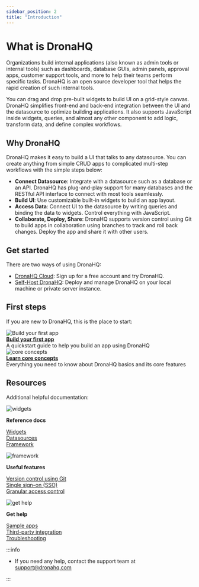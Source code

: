 ```yaml
---
sidebar_position: 2
title: "Introduction"
---
```



# What is DronaHQ

Organizations build internal applications (also known as admin tools or internal tools) such as dashboards, database GUIs, admin panels, approval apps, customer support tools, and more to help their teams perform specific tasks. DronaHQ is an open source developer tool that helps the rapid creation of such internal tools.

You can drag and drop pre-built widgets to build UI on a grid-style canvas. DronaHQ simplifies front-end and back-end integration between the UI and the datasource to optimize building applications. It also supports JavaScript inside widgets, queries, and almost any other component to add logic, transform data, and define complex workflows.

<figure>
    <VideoEmbed host="youtube" videoId="Tl0Sd43dXDg"/> 
</figure>

## Why DronaHQ

DronaHQ makes it easy to build a UI that talks to any datasource. You can create anything from simple CRUD apps to complicated multi-step workflows with the simple steps below: 

* **Connect Datasource**: Integrate with a datasource such as a database or an API. DronaHQ has plug-and-play support for many databases and the RESTful API interface to connect with most tools seamlessly.
* **Build UI**: Use customizable built-in widgets to build an app layout.
* **Access Data**: Connect UI to the datasource by writing queries and binding the data to widgets. Control everything with JavaScript.
* **Collaborate, Deploy, Share**: DronaHQ supports version control using Git to build apps in collaboration using branches to track and roll back changes. Deploy the app and share it with other users.

## Get started

There are two ways of using DronaHQ:

* [DronaHQ Cloud](https://www.dronahq.com/): Sign up for a free account and try DronaHQ.
* [Self-Host DronaHQ](/getting-started/setup): Deploy and manage DronaHQ on your local machine or private server instance.

## First steps

If you are new to DronaHQ, this is the place to start:

<div class="containerGridSampleApp">
   <div class=" containerColumnSampleApp columnGrid column-one">
    <div class="containerCol">
         <img class="containerImage" src="/img/quickstart.png" alt="Build your first app"/>
      </div> 
      <b><a href="/getting-started/start-building">Build your first app</a></b>
      <div class="containerDescription">A quickstart guide to help you build an app using DronaHQ
      </div>
   </div>
   <div class=" containerColumnSampleApp columnGrid column-two">
      <div class="containerCol">
         <img class="containerImage" src="/img/resources-icon.png" alt="core concepts"/>
      </div>
      <b><a href="/core-concepts/connecting-to-data-sources">Learn core concepts</a></b>
      <div class="containerDescription">Everything you need to know about DronaHQ basics and its core features
      </div>
   </div>  
</div>

## Resources 
Additional helpful documentation:

<div class="containerGridSampleApp">
   <div class=" containerColumnSampleApp columnGrid column-one">
      <div class="containerCol">
      <img class="containerImage" src="/img/widget-icon.png" alt="widgets"/>
      </div> 
      <p><strong>Reference docs</strong></p><p><a href="/reference/widgets">Widgets<br/></a><a href="/reference/datasources">Datasources</a><br/><a href="/reference/DronaHQ-framework">Framework</a></p>  
   </div>
   
   <div class="containerColumnSampleApp columnGrid column-two">
      <div class="containerCol">
      <img class="containerImage" src="/img/framework-icon.png" alt="framework"/>
      </div> 
      <p><strong>Useful features</strong></p><p><a href="/advanced-concepts/version-control-with-git">Version control using Git</a><br/><a href="/getting-started/setup/instance-configuration/authentication">Single sign-on (SSO)</a><br/><a href="/advanced-concepts/granular-access-control">Granular access control</a></p>
   </div>

   <div class=" containerColumnSampleApp columnGrid column-three">
  <div class="containerCol">
         <img class="containerImage" src="/img/support.png" alt="get help"/>
      </div> 
    <p><strong>Get help</strong></p><p><a href="/learning-and-resources/sample-apps">Sample apps</a><br/><a href="/learning-and-resources/integrations">Third-party integration</a><br/><a href="/help-and-support/troubleshooting-guide">Troubleshooting</a></p>
   </div>
  
</div>

:::info

* If you need any help, contact the support team at [support@dronahq.com](mailto:support@dronahq.com)

:::